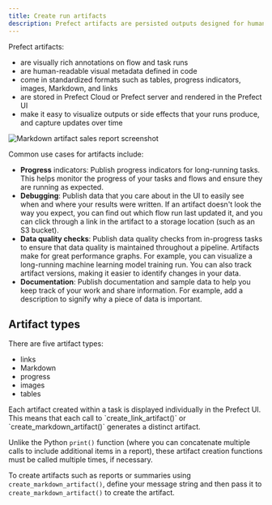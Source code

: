 ```yaml
---
title: Create run artifacts
description: Prefect artifacts are persisted outputs designed for human consumption and available in the UI.
---
```


Prefect artifacts:

- are visually rich annotations on flow and task runs
- are human-readable visual metadata defined in code
- come in standardized formats such as tables, progress indicators, images, Markdown, and links
- are stored in Prefect Cloud or Prefect server and rendered in the Prefect UI
- make it easy to visualize outputs or side effects that your runs produce, and capture updates over time

![Markdown artifact sales report screenshot](/v3/img/ui/md-artifact-info.png)

Common use cases for artifacts include:

- **Progress** indicators: Publish progress indicators for long-running tasks. This helps monitor the progress of your tasks and flows and ensure they are running as expected.
- **Debugging**: Publish data that you care about in the UI to easily see when and where your results were written. If an artifact doesn't look the way you expect, you can find out which flow run last updated it, and you can click through a link in the artifact to a storage location (such as an S3 bucket).
- **Data quality checks**: Publish data quality checks from in-progress tasks to ensure that data quality is maintained throughout a pipeline. Artifacts make for great performance graphs. For example, you can visualize a long-running machine learning model training run. You can also track artifact versions, making it easier to identify changes in your data.
- **Documentation**: Publish documentation and sample data to help you keep track of your work and share information. 
For example, add a description to signify why a piece of data is important.

## Artifact types

There are five artifact types:

- links
- Markdown
- progress
- images
- tables

<Note> 
Each artifact created within a task is displayed individually in the Prefect UI.
This means that each call to `create_link_artifact()` or `create_markdown_artifact()` generates a distinct artifact.

Unlike the Python `print()` function (where you can concatenate multiple calls to include additional items in a report), 
these artifact creation functions must be called multiple times, if necessary. 

To create artifacts such as reports or summaries using `create_markdown_artifact()`, define your message string 
and then pass it to `create_markdown_artifact()` to create the artifact.
</Note>
